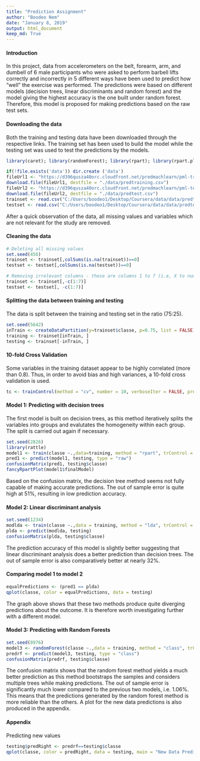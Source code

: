 ```yaml
---
title: "Prediction Assignment"
author: "Boodeo Nem"
date: "January 8, 2019"
output: html_document
keep_md: True 
---
```


#### Introduction  
In this project, data from accelerometers on the belt, forearm, arm, and dumbell of 6 male participants who were asked to perform barbell lifts correctly and incorrectly in 5 different ways have been used to predict how "well" the exercise was performed. The predictions were based on different models (decision trees, linear discriminants and random forest) and the model giving the highest accuracy is the one built under random forest. Therefore, this model is proposed for making predictions based on the raw test sets.   

#### Downloading the data  
Both the training and testing data have been downloaded through the respective links. The training set has been used to build the model while the testing set was used to test the predictions by the models.   

```r
library(caret); library(randomForest); library(rpart); library(rpart.plot)

if(!file.exists('data')) dir.create ('data')
fileUrl1 <- "https://d396qusza40orc.cloudfront.net/predmachlearn/pml-training.csv"
download.file(fileUrl1, destfile = "./data/predtraining.csv")
fileUrl2 <- "https://d396qusza40orc.cloudfront.net/predmachlearn/pml-testing.csv"
download.file(fileUrl2, destfile = "./data/predtest.csv")
trainset <- read.csv("C:/Users/boodeo1/Desktop/Coursera/data/data/predtraining.csv", na.strings = c("NA", "#DIV/0!", ""))
testset <- read.csv("C:/Users/boodeo1/Desktop/Coursera/data/data/predtest.csv", header = TRUE, sep = "")
``` 
After a quick observation of the data, all missing values and variables which are not relevant for the study are removed.  

#### Cleaning the data  
```r
# Deleting all missing values
set.seed(456)
trainset <- trainset[,colSums(is.na(trainset))==0]
testset <- testset[,colSums(is.na(testset))==0]

# Removing irrelevant columns - these are columns 1 to 7 (i.e, X to num_window)
trainset <- trainset[,-c(1:7)]
testset <- testset[, -c(1:7)]
```

#### Splitting the data between training and testing  
The data is split between the training and testing set in the ratio (75:25).    
```r
set.seed(5642)
inTrain <- createDataPartition(y=trainset$classe, p=0.75, list = FALSE)
training <- trainset[inTrain, ]
testing <- trainset[-inTrain, ]
```

#### 10-fold Cross Validation  
Some variables in the training dataset appear to be highly correlated (more than 0.8). Thus, in order to avoid bias and high variances, a 10-fold cross validation is used.  

```r
tc <- trainControl(method = "cv", number = 10, verboseIter = FALSE, preProcOptions = "pca", allowParallel = TRUE)
```

#### Model 1: Predicting with decision trees  
The first model is built on decision trees, as this method iteratively splits the variables into groups and evalutates the homogeneity within each group. The split is carried out again if necessary.  
```r
set.seed(2826)
library(rattle)
model1 <- train(classe ~.,data=training, method = "rpart", trControl = tc)
pred1 <- predict(model1, testing, type = "raw")
confusionMatrix(pred1, testing$classe)
fancyRpartPlot(model1$finalModel)
```
  
  Based on the confusion matrix, the decision tree method seems not fully capable of making accurate predictions. The out of sample error is quite high at 51%, resulting in low prediction accuracy.   

#### Model 2: Linear discriminant analysis   
```r
set.seed(1234)
modlda <- train(classe ~.,data = training, method = "lda", trControl = tc)
plda <- predict(modlda, testing)
confusionMatrix(plda, testing$classe)
```
The prediction accuracy of this model is slightly better suggesting that linear discriminant analysis does a better prediction than decision trees. The out of sample error is also comparatively better at nearly 32%.  

#### Comparing model 1 to model 2  
```r
equalPredictions <- (pred1 == plda)
qplot(classe, color = equalPredictions, data = testing)
```
  
  The graph above shows that these two methods produce quite diverging predictions about the outcome. It is therefore worth investigating further with a different model.   

#### Model 3: Predicting with Random Forests  
```r
set.seed(8976)
model3 <- randomForest(classe ~.,data = training, method = "class", trControl = tc)
predrf <- predict(model3, testing, type = "class")
confusionMatrix(predrf, testing$classe)
```
The confusion matrix shows that the random forest method yields a much better prediction as this method bootstraps the samples and considers multiple trees while making predictions. The out of sample error is significantly much lower compared to the previous two models, i.e. 1.06%. This means that the predictions generated by the random forest method is more reliable than the others. A plot for the new data predictions is also produced in the appendix.  

#### Appendix  
Predicting new values  
```r
testing$predRight <- predrf==testing$classe
qplot(classe, color = predRight, data = testing, main = "New Data Predictions")
```




